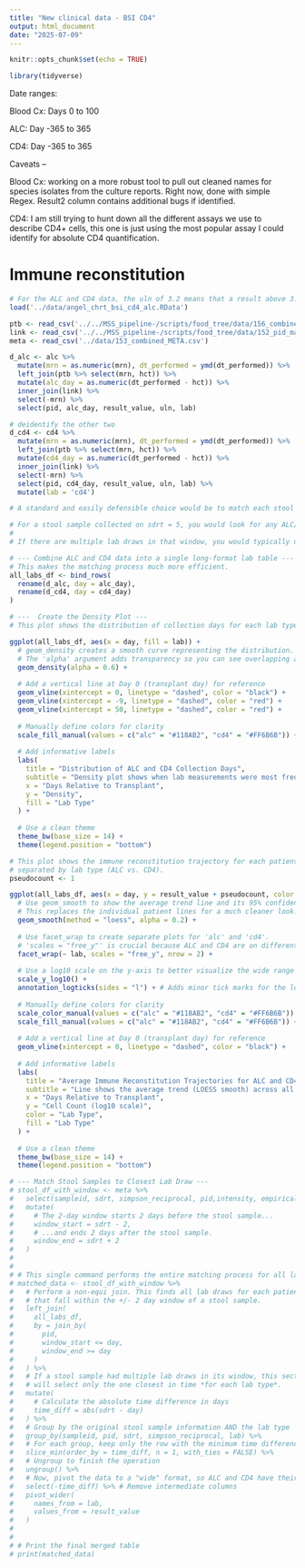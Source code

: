 ```yaml
---
title: "New clinical data - BSI CD4"
output: html_document
date: "2025-07-09"
---
```


```r
knitr::opts_chunk$set(echo = TRUE)
```

```r
library(tidyverse)
```

Date ranges:

Blood Cx: Days 0 to 100

ALC: Day -365 to 365

CD4: Day -365 to 365


Caveats –

Blood Cx: working on a more robust tool to pull out cleaned names for species isolates from the culture reports. Right now, done with simple Regex. Result2 column contains additional bugs if identified.

CD4: I am still trying to hunt down all the different assays we use to describe CD4+ cells, this one is just using the most popular assay I could identify for absolute CD4 quantification.

# Immune reconstitution

```r
# For the ALC and CD4 data, the uln of 3.2 means that a result above 3.2 would be considered higher than normal. However, in the context of BMT patients who are recovering from zero, the primary focus is on seeing the result_value increase towards the normal range. The ULN is just there for completeness.
load('../data/angel_chrt_bsi_cd4_alc.RData') 

ptb <- read_csv('../../MSS_pipeline-/scripts/food_tree/data/156_combined_PTB.csv')
link <- read_csv('../../MSS_pipeline-/scripts/food_tree/data/152_pid_match.csv')
meta <- read_csv('../data/153_combined_META.csv')

d_alc <- alc %>% 
  mutate(mrn = as.numeric(mrn), dt_performed = ymd(dt_performed)) %>% 
  left_join(ptb %>% select(mrn, hct)) %>% 
  mutate(alc_day = as.numeric(dt_performed - hct)) %>% 
  inner_join(link) %>% 
  select(-mrn) %>% 
  select(pid, alc_day, result_value, uln, lab)

# deidentify the other two
d_cd4 <- cd4 %>% 
  mutate(mrn = as.numeric(mrn), dt_performed = ymd(dt_performed)) %>% 
  left_join(ptb %>% select(mrn, hct)) %>% 
  mutate(cd4_day = as.numeric(dt_performed - hct)) %>% 
  inner_join(link) %>% 
  select(-mrn) %>% 
  select(pid, cd4_day, result_value, uln, lab) %>% 
  mutate(lab = 'cd4')
```



```r
# A standard and easily defensible choice would be to match each stool sample with the closest lab draw within a +/- 2 day window.

# For a stool sample collected on sdrt = 5, you would look for any ALC/CD4 measurements taken on days 3, 4, 5, 6, or 7.
# 
# If there are multiple lab draws in that window, you would typically use the one that is closest in time to the stool sample.

# --- Combine ALC and CD4 data into a single long-format lab table ---
# This makes the matching process much more efficient.
all_labs_df <- bind_rows(
  rename(d_alc, day = alc_day),
  rename(d_cd4, day = cd4_day)
)
```


```r
# ---  Create the Density Plot ---
# This plot shows the distribution of collection days for each lab type.

ggplot(all_labs_df, aes(x = day, fill = lab)) +
  # geom_density creates a smooth curve representing the distribution.
  # The 'alpha' argument adds transparency so you can see overlapping areas.
  geom_density(alpha = 0.6) +
  
  # Add a vertical line at Day 0 (transplant day) for reference
  geom_vline(xintercept = 0, linetype = "dashed", color = "black") +
  geom_vline(xintercept = -9, linetype = "dashed", color = "red") +
  geom_vline(xintercept = 50, linetype = "dashed", color = "red") +
  
  # Manually define colors for clarity
  scale_fill_manual(values = c("alc" = "#118AB2", "cd4" = "#FF6B6B")) +
  
  # Add informative labels
  labs(
    title = "Distribution of ALC and CD4 Collection Days",
    subtitle = "Density plot shows when lab measurements were most frequently taken",
    x = "Days Relative to Transplant",
    y = "Density",
    fill = "Lab Type"
  ) +
  
  # Use a clean theme
  theme_bw(base_size = 14) +
  theme(legend.position = "bottom")

```

```r
# This plot shows the immune reconstitution trajectory for each patient,
# separated by lab type (ALC vs. CD4).
pseudocount <- 1

ggplot(all_labs_df, aes(x = day, y = result_value + pseudocount, color = lab, fill = lab)) +
  # Use geom_smooth to show the average trend line and its 95% confidence interval.
  # This replaces the individual patient lines for a much cleaner look.
  geom_smooth(method = "loess", alpha = 0.2) +
  
  # Use facet_wrap to create separate plots for 'alc' and 'cd4'.
  # 'scales = "free_y"' is crucial because ALC and CD4 are on different scales.
  facet_wrap(~ lab, scales = "free_y", nrow = 2) +
  
  # Use a log10 scale on the y-axis to better visualize the wide range of counts
  scale_y_log10() +
  annotation_logticks(sides = "l") + # Adds minor tick marks for the log scale
  
  # Manually define colors for clarity
  scale_color_manual(values = c("alc" = "#118AB2", "cd4" = "#FF6B6B")) +
  scale_fill_manual(values = c("alc" = "#118AB2", "cd4" = "#FF6B6B")) +
  
  # Add a vertical line at Day 0 (transplant day) for reference
  geom_vline(xintercept = 0, linetype = "dashed", color = "black") +
  
  # Add informative labels
  labs(
    title = "Average Immune Reconstitution Trajectories for ALC and CD4",
    subtitle = "Line shows the average trend (LOESS smooth) across all patients",
    x = "Days Relative to Transplant",
    y = "Cell Count (log10 scale)",
    color = "Lab Type",
    fill = "Lab Type"
  ) +
  
  # Use a clean theme
  theme_bw(base_size = 14) +
  theme(legend.position = "bottom")


```

```r
# --- Match Stool Samples to Closest Lab Draw ---
# stool_df_with_window <- meta %>%
#   select(sampleid, sdrt, simpson_reciprocal, pid,intensity, empirical ) %>% 
#   mutate(
#     # The 2-day window starts 2 days before the stool sample...
#     window_start = sdrt - 2,
#     # ...and ends 2 days after the stool sample.
#     window_end = sdrt + 2
#   )
# 
# 
# # This single command performs the entire matching process for all lab types.
# matched_data <- stool_df_with_window %>%
#   # Perform a non-equi join. This finds all lab draws for each patient
#   # that fall within the +/- 2 day window of a stool sample.
#   left_join(
#     all_labs_df,
#     by = join_by(
#       pid,
#       window_start <= day,
#       window_end >= day
#     )
#   ) %>%
#   # If a stool sample had multiple lab draws in its window, this section
#   # will select only the one closest in time *for each lab type*.
#   mutate(
#     # Calculate the absolute time difference in days
#     time_diff = abs(sdrt - day)
#   ) %>%
#   # Group by the original stool sample information AND the lab type
#   group_by(sampleid, pid, sdrt, simpson_reciprocal, lab) %>%
#   # For each group, keep only the row with the minimum time difference
#   slice_min(order_by = time_diff, n = 1, with_ties = FALSE) %>%
#   # Ungroup to finish the operation
#   ungroup() %>%
#   # Now, pivot the data to a "wide" format, so ALC and CD4 have their own columns
#   select(-time_diff) %>% # Remove intermediate columns
#   pivot_wider(
#     names_from = lab,
#     values_from = result_value
#   )
# 
# 
# # Print the final merged table
# print(matched_data)


```

